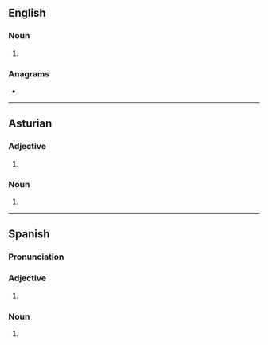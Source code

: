 ==English==

===Noun===
{{head|en|noun form}}

# {{plural of|en|derecho}}

===Anagrams===
* {{anagrams|en|a=cdeehors|Doescher|chordees|coshered|heredocs}}

----

==Asturian==

===Adjective===
{{head|ast|adjective form}}

# {{masculine plural of|ast|derechu}}

===Noun===
{{head|ast|noun form}}

# {{plural of|ast|derechu}}

----

==Spanish==

===Pronunciation===
{{es-IPA}}

===Adjective===
{{head|es|adjective form}}

# {{adj form of|es|derecho||m|p}}

===Noun===
{{head|es|noun form|g=m-p}}

# {{inflection of|es|derecho||p}}